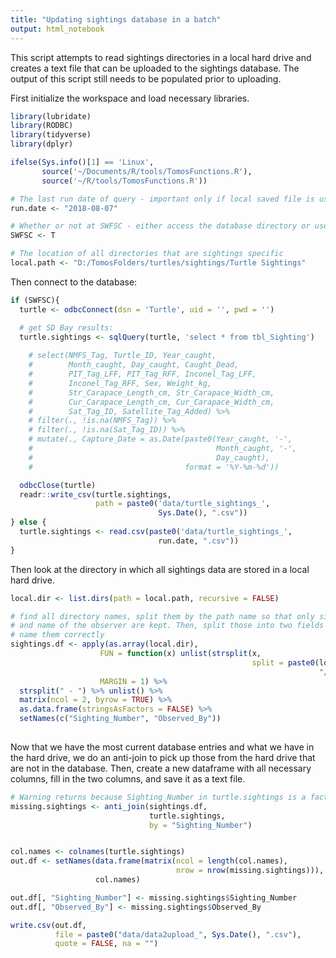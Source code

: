 ```yaml
---
title: "Updating sightings database in a batch"
output: html_notebook
---
```


This script attempts to read sightings directories in a local hard drive and creates a text file that can be uploaded to the sightings database. The output of this script still needs to be populated prior to uploading. 

First initialize the workspace and load necessary libraries.
```r
library(lubridate)
library(RODBC)
library(tidyverse)
library(dplyr)

ifelse(Sys.info()[1] == 'Linux',
       source('~/Documents/R/tools/TomosFunctions.R'),
       source('~/R/tools/TomosFunctions.R'))

# The last run date of query - important only if local saved file is used - see below
run.date <- "2018-08-07"

# Whether or not at SWFSC - either access the database directory or use a saved file.
SWFSC <- T

# The location of all directories that are sightings specific
local.path <- "D:/TomosFolders/turtles/sightings/Turtle Sightings"
```

Then connect to the database:
```r
if (SWFSC){
  turtle <- odbcConnect(dsn = 'Turtle', uid = '', pwd = '')

  # get SD Bay results:
  turtle.sightings <- sqlQuery(turtle, 'select * from tbl_Sighting') 
  
    # select(NMFS_Tag, Turtle_ID, Year_caught,
    #        Month_caught, Day_caught, Caught_Dead,
    #        PIT_Tag_LFF, PIT_Tag_RFF, Inconel_Tag_LFF,
    #        Inconel_Tag_RFF, Sex, Weight_kg,
    #        Str_Carapace_Length_cm, Str_Carapace_Width_cm,
    #        Cur_Carapace_Length_cm, Cur_Carapace_Width_cm,
    #        Sat_Tag_ID, Satellite_Tag_Added) %>%
    # filter(., !is.na(NMFS_Tag)) %>%
    # filter(., !is.na(Sat_Tag_ID)) %>%
    # mutate(., Capture_Date = as.Date(paste0(Year_caught, '-',
    #                                         Month_caught, '-',
    #                                         Day_caught),
    #                                  format = '%Y-%m-%d'))

  odbcClose(turtle)
  readr::write_csv(turtle.sightings, 
                   path = paste0('data/turtle_sightings_', 
                                 Sys.Date(), ".csv"))
} else {
  turtle.sightings <- read.csv(paste0('data/turtle_sightings_', 
                                 run.date, ".csv"))
}
```

Then look at the directory in which all sightings data are stored in a local hard drive.

```r
local.dir <- list.dirs(path = local.path, recursive = FALSE)

# find all directory names, split them by the path name so that only sighting number
# and name of the observer are kept. Then, split those into two fields and
# name them correctly
sightings.df <- apply(as.array(local.dir), 
                    FUN = function(x) unlist(strsplit(x, 
                                                      split = paste0(local.path,
                                                                     "/")))[2], 
                    MARGIN = 1) %>%
  strsplit(" - ") %>% unlist() %>%
  matrix(ncol = 2, byrow = TRUE) %>%
  as.data.frame(stringsAsFactors = FALSE) %>% 
  setNames(c("Sighting_Number", "Observed_By"))
  
```

Now that we have the most current database entries and what we have in the hard drive, we do an anti-join to pick up those from the hard drive that are not in the database. Then, create a new dataframe with all necessary columns, fill in the two columns, and save it as a text file.

```r
# Warning returns because Sighting_Number in turtle.sightings is a factor variable.
missing.sightings <- anti_join(sightings.df, 
                               turtle.sightings, 
                               by = "Sighting_Number")


col.names <- colnames(turtle.sightings)
out.df <- setNames(data.frame(matrix(ncol = length(col.names),
                                     nrow = nrow(missing.sightings))), 
                   col.names)

out.df[, "Sighting_Number"] <- missing.sightings$Sighting_Number
out.df[, "Observed_By"] <- missing.sightings$Observed_By

write.csv(out.df, 
          file = paste0("data/data2upload_", Sys.Date(), ".csv"),
          quote = FALSE, na = "")
```
